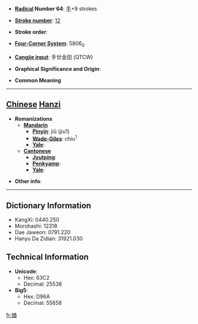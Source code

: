 * '''[[Wiktionary:Chinese radical index| Radical]] Number 64''': [[Wiktionary:Chinese radical index 手|手]]+9 strokes

* '''[[Wiktionary:Chinese total strokes index|Stroke number]]''': [[Wiktionary:Chinese total strokes index 12|12]]

* '''Stroke order''': 

* '''[[Wiktionary:Chinese four corner index|Four-Corner System]]''': 5806<sub>0</sub>

* '''[[Wiktionary:Chinese Cangjie index|Cangjie input]]''': 手廿金田 (QTCW)

* '''Graphical Significance and Origin''': 

* '''Common Meaning'''

----

== [[Chinese]] [[Hanzi]] ==

* '''Romanizations'''
** '''[[Mandarin]]'''
*** '''[[Pinyin]]''': jiū (jiu1)
*** '''[[Wade-Giles]]''': chiu<sup>1</sup>
*** '''[[Yale]]''': 
** '''[[Cantonese]]'''
*** '''[[Jyutping]]''':
*** '''[[Penkyamp]]''': 
*** '''[[Yale]]''': 

* '''Other info''': 

----

== Dictionary Information ==

* KangXi: 0440.250
* Morohashi: 12318
* Dae Jaweon: 0791.220
* Hanyu Da Zidian: 31921.030

== Technical Information ==

* '''Unicode''':
** Hex: 63C2
** Decimal: 25538
* '''Big5''':
** Hex: D96A
** Decimal: 55658

[[fr:揂]]